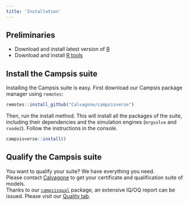 ```yaml
---
title: 'Installation'
---
```


## Preliminaries

* Download and install latest version of [R](https://cran.r-project.org/bin/windows/base/)
* Download and install [R tools](https://cran.r-project.org/bin/windows/Rtools/)

## Install the Campsis suite

Installing the Campsis suite is easy. First download our Campsis package manager using `remotes`:

```r
remotes::install_github("Calvagone/campsisverse")
```

Then, run the install method. This will install all the packages of the suite, including their dependencies and the simulation engines (`mrgsolve` and `rxode2`).
Follow the instructions in the console.

```r
campsisverse::install()
```

## Qualify the Campsis suite

You want to qualify your suite? We have everything you need.  
Please contact [Calvagone](mailto:campsis@calvagone.com) to get your certificate and qualification suite of models.  
Thanks to our [`campsisqual`](https://github.com/Calvagone/campsisqual) package, an extensive IQ/OQ report can be issued. Please visit our [Quality tab](./quality.html).  

